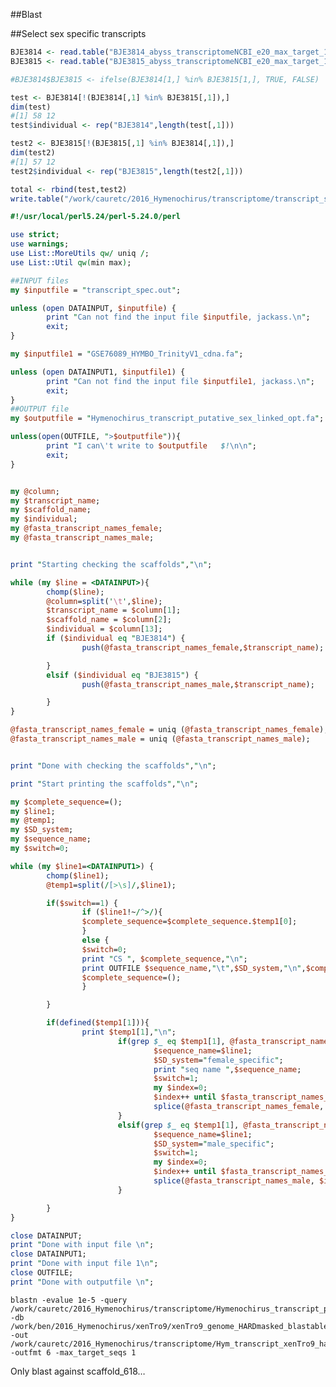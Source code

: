 ##Blast

##Select sex specific transcripts

```R
BJE3814 <- read.table("BJE3814_abyss_transcriptomeNCBI_e20_max_target_1", sep="\t")
BJE3815 <- read.table("BJE3815_abyss_transcriptomeNCBI_e20_max_target_1", sep="\t")

#BJE3814$BJE3815 <- ifelse(BJE3814[1,] %in% BJE3815[1,], TRUE, FALSE)

test <- BJE3814[!(BJE3814[,1] %in% BJE3815[,1]),]
dim(test)
#[1] 58 12
test$individual <- rep("BJE3814",length(test[,1]))

test2 <- BJE3815[!(BJE3815[,1] %in% BJE3814[,1]),]
dim(test2)
#[1] 57 12
test2$individual <- rep("BJE3815",length(test2[,1]))

total <- rbind(test,test2)
write.table("/work/cauretc/2016_Hymenochirus/transcriptome/transcript_spec.out",sep="\t",col.names=FALSE,quote=FALSE)
```
```perl
#!/usr/local/perl5.24/perl-5.24.0/perl

use strict;
use warnings;
use List::MoreUtils qw/ uniq /;
use List::Util qw(min max);

##INPUT files
my $inputfile = "transcript_spec.out";

unless (open DATAINPUT, $inputfile) {
        print "Can not find the input file $inputfile, jackass.\n";
        exit;
}

my $inputfile1 = "GSE76089_HYMBO_TrinityV1_cdna.fa";

unless (open DATAINPUT1, $inputfile1) {
        print "Can not find the input file $inputfile1, jackass.\n";
        exit;
}
##OUTPUT file
my $outputfile = "Hymenochirus_transcript_putative_sex_linked_opt.fa";

unless(open(OUTFILE, ">$outputfile")){
        print "I can\'t write to $outputfile   $!\n\n";
        exit;
}


my @column;
my $transcript_name;
my $scaffold_name;
my $individual;
my @fasta_transcript_names_female;
my @fasta_transcript_names_male;


print "Starting checking the scaffolds","\n";

while (my $line = <DATAINPUT>){
        chomp($line);
        @column=split('\t',$line);
        $transcript_name = $column[1];
        $scaffold_name = $column[2];
        $individual = $column[13];
        if ($individual eq "BJE3814") {
                push(@fasta_transcript_names_female,$transcript_name);

        }
        elsif ($individual eq "BJE3815") {
                push(@fasta_transcript_names_male,$transcript_name);

        }
}

@fasta_transcript_names_female = uniq (@fasta_transcript_names_female);
@fasta_transcript_names_male = uniq (@fasta_transcript_names_male);


print "Done with checking the scaffolds","\n";

print "Start printing the scaffolds","\n";

my $complete_sequence=();
my $line1;
my @temp1;
my $SD_system;
my $sequence_name;
my $switch=0;

while (my $line1=<DATAINPUT1>) {
        chomp($line1);
        @temp1=split(/[>\s]/,$line1);

        if($switch==1) {
                if ($line1!~/^>/){
                $complete_sequence=$complete_sequence.$temp1[0];
                }
                else {
                $switch=0;
                print "CS ", $complete_sequence,"\n";
                print OUTFILE $sequence_name,"\t",$SD_system,"\n",$complete_sequence,"\n";
                $complete_sequence=();
                }

        }

        if(defined($temp1[1])){
                print $temp1[1],"\n";
                        if(grep $_ eq $temp1[1], @fasta_transcript_names_female) {
                                $sequence_name=$line1;
                                $SD_system="female_specific";
                                print "seq name ",$sequence_name;
                                $switch=1;
                                my $index=0;
                                $index++ until $fasta_transcript_names_female[$index] eq "$temp1[1]";
                                splice(@fasta_transcript_names_female, $index, 1);
                        }
                        elsif(grep $_ eq $temp1[1], @fasta_transcript_names_male){
                                $sequence_name=$line1;
                                $SD_system="male_specific";
                                $switch=1;
                                my $index=0;
                                $index++ until $fasta_transcript_names_male[$index] eq "$temp1[1]";
                                splice(@fasta_transcript_names_male, $index, 1);
                        }

        }
}

close DATAINPUT;
print "Done with input file \n";
close DATAINPUT1;
print "Done with input file 1\n";
close OUTFILE;
print "Done with outputfile \n";

```
```
blastn -evalue 1e-5 -query /work/cauretc/2016_Hymenochirus/transcriptome/Hymenochirus_transcript_putative_sex_linked_opt.fa -db /work/ben/2016_Hymenochirus/xenTro9/xenTro9_genome_HARDmasked_blastable -out /work/cauretc/2016_Hymenochirus/transcriptome/Hym_transcript_xenTro9_hard_mask_e5 -outfmt 6 -max_target_seqs 1
```
Only blast against scaffold_618...
